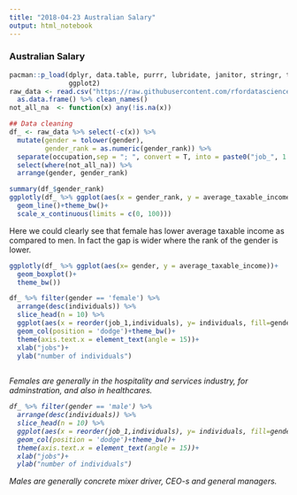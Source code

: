```yaml
---
title: "2018-04-23 Australian Salary"
output: html_notebook
---
```


### Australian Salary

```r
pacman::p_load(dplyr, data.table, purrr, lubridate, janitor, stringr, tidyr,
               ggplot2)
raw_data <- read.csv("https://raw.githubusercontent.com/rfordatascience/tidytuesday/master/data/2018/2018-04-23/week4_australian_salary.csv") %>% 
  as.data.frame() %>% clean_names()
not_all_na  <- function(x) any(!is.na(x))

## Data cleaning
df_ <- raw_data %>% select(-c(x)) %>%
  mutate(gender = tolower(gender),
         gender_rank = as.numeric(gender_rank)) %>% 
  separate(occupation,sep = "; ", convert = T, into = paste0("job_", 1:30)) %>% 
  select(where(not_all_na)) %>% 
  arrange(gender, gender_rank)

```

```r
summary(df_$gender_rank)
ggplotly(df_ %>% ggplot(aes(x = gender_rank, y = average_taxable_income, color = gender)) +
  geom_line()+theme_bw()+
  scale_x_continuous(limits = c(0, 100)))
```
Here we could clearly see that female has lower average taxable income as compared to men. In fact the gap is wider where the rank of the gender is lower.
 

```r
ggplotly(df_ %>% ggplot(aes(x= gender, y = average_taxable_income))+
  geom_boxplot()+
  theme_bw())
```

```r
df_ %>% filter(gender == 'female') %>% 
  arrange(desc(individuals)) %>% 
  slice_head(n = 10) %>% 
  ggplot(aes(x = reorder(job_1,individuals), y= individuals, fill=gender)) +
  geom_col(position = 'dodge')+theme_bw()+
  theme(axis.text.x = element_text(angle = 15))+
  xlab("jobs")+
  ylab("number of individuals")
  
```
<i> Females are generally in the hospitality and services industry, for adminstration, and also in healthcares.

```r
df_ %>% filter(gender == 'male') %>% 
  arrange(desc(individuals)) %>% 
  slice_head(n = 10) %>% 
  ggplot(aes(x = reorder(job_1,individuals), y= individuals, fill=gender)) +
  geom_col(position = 'dodge')+theme_bw()+
  theme(axis.text.x = element_text(angle = 15))+
  xlab("jobs")+
  ylab("number of individuals")
```
<i> Males are generally concrete mixer driver, CEO-s and general managers. 
